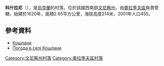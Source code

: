 {{coord|49|6|15|N|29|24|28|E|scale:30000|display=title}}

'''科什拉尼'''（{{lang-uk|Кошлани}}），是[[烏克蘭|烏克蘭]]的村落，位於該國西南部[[文尼察州|文尼察州]]，由[[奧拉季夫區|奧拉季夫區]]負責管轄，始建於1620年，面積2.65平方公里，海拔高度214米，2001年人口455。

==參考資料==
* [http://w1.c1.rada.gov.ua/pls/z7502/A005?rdat1=27.10.2012&rf7571=2641 Кошлани]
* [http://weather.in.ua/ua/vinnickaja/11892 Погода в селі Кошлани] {{Wayback|url=http://weather.in.ua/ua/vinnickaja/11892 |date=20111220090915 }}

[[Category:文尼察州村落|Category:文尼察州村落]]
[[Category:奧拉季夫區村落|Category:奧拉季夫區村落]]


{{Vinnytsia-geo-stub}}